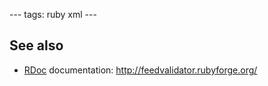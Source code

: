 ---
tags: ruby xml
---
== See also ==

* [[RDoc]] documentation: http://feedvalidator.rubyforge.org/
